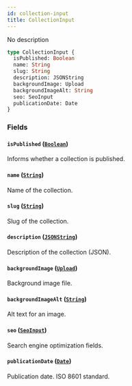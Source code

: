 ```yaml
---
id: collection-input
title: CollectionInput
---
```


No description

```graphql
type CollectionInput {
  isPublished: Boolean
  name: String
  slug: String
  description: JSONString
  backgroundImage: Upload
  backgroundImageAlt: String
  seo: SeoInput
  publicationDate: Date
}
```

### Fields

#### `isPublished` ([`Boolean`](/developer/api-reference/scalars/boolean))

Informs whether a collection is published.

#### `name` ([`String`](/developer/api-reference/scalars/string))

Name of the collection.

#### `slug` ([`String`](/developer/api-reference/scalars/string))

Slug of the collection.

#### `description` ([`JSONString`](/developer/api-reference/scalars/json-string))

Description of the collection (JSON).

#### `backgroundImage` ([`Upload`](/developer/api-reference/scalars/upload))

Background image file.

#### `backgroundImageAlt` ([`String`](/developer/api-reference/scalars/string))

Alt text for an image.

#### `seo` ([`SeoInput`](/developer/api-reference/inputs/seo-input))

Search engine optimization fields.

#### `publicationDate` ([`Date`](/developer/api-reference/scalars/date))

Publication date. ISO 8601 standard.
